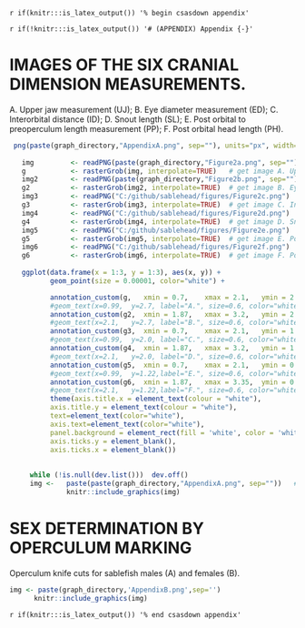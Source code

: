 <!-- The following code should appear at the beginning of the first appendix.
(if you have one)
After that, all subsequent sections will be turned into appendices. -->

`r if(knitr:::is_latex_output()) '% begin csasdown appendix'`

`r if(!knitr:::is_latex_output()) '# (APPENDIX) Appendix {-}'`

\clearpage

# IMAGES OF THE SIX CRANIAL DIMENSION MEASUREMENTS.{#app:first-appendix}

A. Upper jaw measurement (UJ);  B. Eye diameter measurement (ED);  C. Interorbital distance (ID);  D. Snout length (SL);  E. Post orbital to preoperculum length measurement (PP); F. Post orbital head length (PH).


```r
 png(paste(graph_directory,"AppendixA.png", sep=""), units="px", width=1600, height=1800, res=150)# write png to file
    
   img         <- readPNG(paste(graph_directory,"Figure2a.png", sep=""))
   g           <- rasterGrob(img, interpolate=TRUE)   # get image A. Upper jaw measurement
   img2        <- readPNG(paste(graph_directory,"Figure2b.png", sep=""))
   g2          <- rasterGrob(img2, interpolate=TRUE)  # get image B. Eye diameter measurement
   img3        <- readPNG("C:/github/sablehead/figures/Figure2c.png")
   g3          <- rasterGrob(img3, interpolate=TRUE)  # get image C. Interorbital measurement
   img4        <- readPNG("C:/github/sablehead/figures/Figure2d.png")
   g4          <- rasterGrob(img4, interpolate=TRUE)  # get image D. Snout length 
   img5        <- readPNG("C:/github/sablehead/figures/Figure2e.png")
   g5          <- rasterGrob(img5, interpolate=TRUE)  # get image E. Post orbital to preoperculum length measurement
   img6        <- readPNG("C:/github/sablehead/figures/Figure2f.png")
   g6          <- rasterGrob(img6, interpolate=TRUE)  # get image F. Post orbital head length.   
 
   ggplot(data.frame(x = 1:3, y = 1:3), aes(x, y)) +
          geom_point(size = 0.00001, color="white") +

          annotation_custom(g,   xmin = 0.7,    xmax = 2.1,   ymin = 2.45,  ymax = 3.2)   +   
          #geom_text(x=0.99,  y=2.7, label="A.", size=0.6, color="white") + 
          annotation_custom(g2,  xmin = 1.87,   xmax = 3.2,   ymin = 2.45,  ymax = 3.2)   +   
          #geom_text(x=2.1,   y=2.7, label="B.", size=0.6, color="white") +  
          annotation_custom(g3,  xmin = 0.7,    xmax = 2.1,   ymin = 1.65,  ymax = 2.4)   +    
          #geom_text(x=0.99,  y=2.0, label="C.", size=0.6, color="white") + 
          annotation_custom(g4,  xmin = 1.87,   xmax = 3.2,   ymin = 1.65,  ymax = 2.4)   +   
          #geom_text(x=2.1,   y=2.0, label="D.", size=0.6, color="white") +  
          annotation_custom(g5,  xmin = 0.7,    xmax = 2.1,   ymin = 0.85,  ymax = 1.6)   +   
          #geom_text(x=0.99,  y=1.22,label="E.", size=0.6, color="white") +  
          annotation_custom(g6,  xmin = 1.87,   xmax = 3.35,  ymin = 0.85,  ymax = 1.6)   +   
          #geom_text(x=2.1,   y=1.22,label="F.", size=0.6, color="white") +
          theme(axis.title.x = element_text(colour = "white"),
          axis.title.y = element_text(colour = "white"),
          text=element_text(color="white"),
          axis.text=element_text(color="white"),
          panel.background = element_rect(fill = 'white', color = 'white'),
          axis.ticks.y = element_blank(),
          axis.ticks.x = element_blank()) 
         
   
     while (!is.null(dev.list()))  dev.off()
     img <-   paste(paste(graph_directory,"AppendixA.png", sep=""))   # -- retrieve png 
              knitr::include_graphics(img)
```

\clearpage

# SEX DETERMINATION BY OPERCULUM MARKING {#app:second-appendix}

Operculum knife cuts for sablefish males (A) and females (B).

```r
img <- paste(graph_directory,'AppendixB.png',sep='') 
      knitr::include_graphics(img)
```
\clearpage

<!-- At the end of your appendices add: -->
`r if(knitr:::is_latex_output()) '% end csasdown appendix'`
